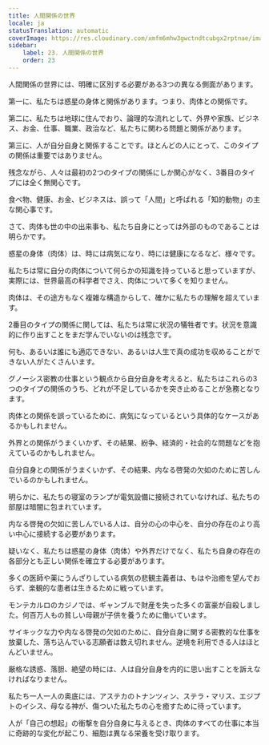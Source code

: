 ```yaml
---
title: 人間関係の世界
locale: ja
statusTranslation: automatic
coverImage: https://res.cloudinary.com/xmfm6mhw3gwctndtcubgx2rptnae/image/upload/v1740468922/small_cover_tratado_de_psicologia_revolucionaria_a4c0dca4e0.webp
sidebar:
    label: 23. 人間関係の世界
    order: 23
---
```

人間関係の世界には、明確に区別する必要がある3つの異なる側面があります。

第一に、私たちは惑星の身体と関係があります。つまり、肉体との関係です。

第二に、私たちは地球に住んでおり、論理的な流れとして、外界や家族、ビジネス、お金、仕事、職業、政治など、私たちに関わる問題と関係があります。

第三に、人が自分自身と関係することです。ほとんどの人にとって、このタイプの関係は重要ではありません。

残念ながら、人々は最初の2つのタイプの関係にしか関心がなく、3番目のタイプには全く無関心です。

食べ物、健康、お金、ビジネスは、誤って「人間」と呼ばれる「知的動物」の主な関心事です。

さて、肉体も世の中の出来事も、私たち自身にとっては外部のものであることは明らかです。

惑星の身体（肉体）は、時には病気になり、時には健康になるなど、様々です。

私たちは常に自分の肉体について何らかの知識を持っていると思っていますが、実際には、世界最高の科学者でさえ、肉体について多くを知りません。

肉体は、その途方もなく複雑な構造からして、確かに私たちの理解を超えています。

2番目のタイプの関係に関しては、私たちは常に状況の犠牲者です。状況を意識的に作り出すことをまだ学んでいないのは残念です。

何も、あるいは誰にも適応できない、あるいは人生で真の成功を収めることができない人がたくさんいます。

グノーシス密教の仕事という観点から自分自身を考えると、私たちはこれらの3つのタイプの関係のうち、どれが不足しているかを突き止めることが急務となります。

肉体との関係を誤っているために、病気になっているという具体的なケースがあるかもしれません。

外界との関係がうまくいかず、その結果、紛争、経済的・社会的な問題などを抱えているのかもしれません。

自分自身との関係がうまくいかず、その結果、内なる啓発の欠如のために苦しんでいるのかもしれません。

明らかに、私たちの寝室のランプが電気設備に接続されていなければ、私たちの部屋は暗闇に包まれています。

内なる啓発の欠如に苦しんでいる人は、自分の心の中心を、自分の存在のより高い中心に接続する必要があります。

疑いなく、私たちは惑星の身体（肉体）や外界だけでなく、私たち自身の存在の各部分とも正しい関係を確立する必要があります。

多くの医師や薬にうんざりしている病気の悲観主義者は、もはや治癒を望んでおらず、楽観的な患者は生きるために戦っています。

モンテカルロのカジノでは、ギャンブルで財産を失った多くの富豪が自殺しました。何百万人もの貧しい母親が子供を養うために働いています。

サイキックな力や内なる啓発の欠如のために、自分自身に関する密教的な仕事を放棄した、落ち込んでいる志願者は数え切れません。逆境を利用できる人はほとんどいません。

厳格な誘惑、落胆、絶望の時には、人は自分自身を内的に思い出すことを訴えなければなりません。

私たち一人一人の奥底には、アステカのトナンツィン、ステラ・マリス、エジプトのイシス、母なる神が、傷ついた私たちの心を癒すために待っています。

人が「自己の想起」の衝撃を自分自身に与えるとき、肉体のすべての仕事に本当に奇跡的な変化が起こり、細胞は異なる栄養を受け取ります。

